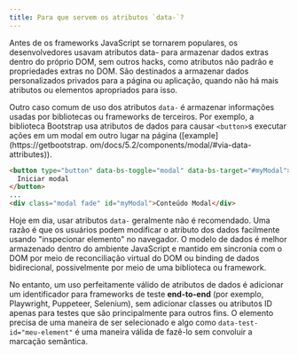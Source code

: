 ```yaml
---
title: Para que servem os atributos `data-`?
---
```


Antes de os frameworks JavaScript se tornarem populares, os desenvolvedores usavam atributos data- para armazenar dados extras dentro do próprio DOM, sem outros hacks, como atributos não padrão e propriedades extras no DOM. São destinados a armazenar dados personalizados privados para a página ou aplicação, quando não há mais atributos ou elementos apropriados para isso.

Outro caso comum de uso dos atributos `data-` é armazenar informações usadas por bibliotecas ou frameworks de terceiros. Por exemplo, a biblioteca Bootstrap usa atributos de dados para causar `<button>`s executar ações em um modal em outro lugar na página ([example]\(https://getbootstrap. om/docs/5.2/components/modal/#via-data-attributes)).

```html
<button type="button" data-bs-toggle="modal" data-bs-target="#myModal">
  Iniciar modal
</button>
...
<div class="modal fade" id="myModal">Conteúdo Modal</div>
```

Hoje em dia, usar atributos `data-` geralmente não é recomendado. Uma razão é que os usuários podem modificar o atributo dos dados facilmente usando "inspecionar elemento" no navegador. O modelo de dados é melhor armazenado dentro do ambiente JavaScript e mantido em sincronia com o DOM por meio de reconciliação virtual do DOM ou binding de dados bidirecional, possivelmente por meio de uma biblioteca ou framework.

No entanto, um uso perfeitamente válido de atributos de dados é adicionar um identificador para frameworks de teste **end-to-end** (por exemplo, Playwright, Puppeteer, Selenium), sem adicionar classes ou atributos ID apenas para testes que são principalmente para outros fins. O elemento precisa de uma maneira de ser selecionado e algo como `data-test-id="meu-element"` é uma maneira válida de fazê-lo sem convoluir a marcação semântica.
